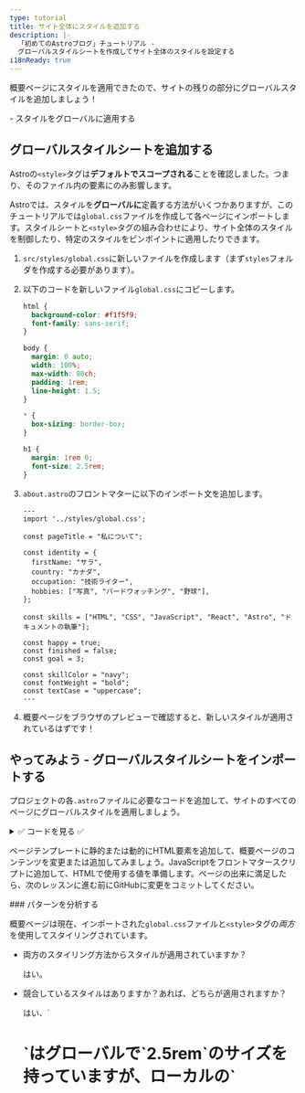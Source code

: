 ```yaml
---
type: tutorial
title: サイト全体にスタイルを追加する
description: |-
  「初めてのAstroブログ」チュートリアル -
  グローバルスタイルシートを作成してサイト全体のスタイルを設定する
i18nReady: true
---
```



概要ページにスタイルを適用できたので、サイトの残りの部分にグローバルスタイルを追加しましょう！

<PreCheck>
  - スタイルをグローバルに適用する
</PreCheck>

## グローバルスタイルシートを追加する

Astroの`<style>`タグは**デフォルトでスコープされる**ことを確認しました。つまり、そのファイル内の要素にのみ影響します。

Astroでは、スタイルを**グローバルに**定義する方法がいくつかありますが、このチュートリアルでは`global.css`ファイルを作成して各ページにインポートします。スタイルシートと`<style>`タグの組み合わせにより、サイト全体のスタイルを制御したり、特定のスタイルをピンポイントに適用したりできます。

1. `src/styles/global.css`に新しいファイルを作成します（まず`styles`フォルダを作成する必要があります）。

2. 以下のコードを新しいファイル`global.css`にコピーします。

    ```css title="src/styles/global.css"
    html {
      background-color: #f1f5f9;
      font-family: sans-serif;
    }

    body {
      margin: 0 auto;
      width: 100%;
      max-width: 80ch;
      padding: 1rem;
      line-height: 1.5;
    }

    * {
      box-sizing: border-box;
    }

    h1 {
      margin: 1rem 0;
      font-size: 2.5rem;
    }
    ```

3. `about.astro`のフロントマターに以下のインポート文を追加します。

    ```astro title="src/pages/about.astro" ins={2}
    ---
    import '../styles/global.css';

    const pageTitle = "私について";

    const identity = {
      firstName: "サラ",
      country: "カナダ",
      occupation: "技術ライター",
      hobbies: ["写真", "バードウォッチング", "野球"],
    };

    const skills = ["HTML", "CSS", "JavaScript", "React", "Astro", "ドキュメントの執筆"];

    const happy = true;
    const finished = false;
    const goal = 3;

    const skillColor = "navy";
    const fontWeight = "bold";
    const textCase = "uppercase";
    ---
    ```

4. 概要ページをブラウザのプレビューで確認すると、新しいスタイルが適用されているはずです！

<Box icon="puzzle-piece">

## やってみよう - グローバルスタイルシートをインポートする

プロジェクトの各`.astro`ファイルに必要なコードを追加して、サイトのすべてのページにグローバルスタイルを適用しましょう。

<details>
<summary>✅ コードを見る ✅</summary>

以下のインポート文を`src/pages/index.astro`と`src/pages/blog.astro`の2つのページファイルに追加します。

```astro title="src/pages/index.astro" ins={2}
---
import '../styles/global.css';
---
```
</details>
</Box>

ページテンプレートに静的または動的にHTML要素を追加して、概要ページのコンテンツを変更または追加してみましょう。JavaScriptをフロントマタースクリプトに追加して、HTMLで使用する値を準備します。ページの出来に満足したら、次のレッスンに進む前にGitHubに変更をコミットしてください。

<Box icon="question-mark">
### パターンを分析する

概要ページは現在、インポートされた`global.css`ファイルと`<style>`タグの*両方*を使用してスタイリングされています。

- 両方のスタイリング方法からスタイルが適用されていますか？

    <p>
      <Spoiler>はい。</Spoiler>
    </p>

- 競合しているスタイルはありますか？あれば、どちらが適用されますか？

    <p>
      <Spoiler>はい、`<h1>`はグローバルで`2.5rem`のサイズを持っていますが、ローカルの`<style>`タグでは`4rem`です。ローカルの`4rem`のルールが概要ページに適用されます。</Spoiler>
    </p>

- `global.css`と`<style>`の関係を説明してください。

    <p>
      <Spoiler>競合するスタイルがページにローカルな`<style>`タグとグローバルの両方で定義されている場合、ローカルのスタイルがグローバルのスタイルを上書きします。（しかし、他の要因が関係する場合もあるので、スタイルが正しく適用されているかどうか、常にサイトを目視して確認してください！）</Spoiler>
    </p>

- `global.css`ファイルでスタイルを宣言するか、または`<style>`タグで宣言するか、どのように選択すればよいですか？

    <p>
      <Spoiler>サイト全体にスタイルを適用したい場合は、`global.css`ファイルを使用することを選択します。一方、単一の`.astro`ファイルのHTMLコンテンツのみにスタイルを適用し、サイトの他の要素に影響を与えないようにしたい場合は、`<style>`タグを選択します。</Spoiler>
    </p>

</Box>



<Box icon="check-list">
## チェックリスト

<Checklist>
- [ ] `.css`ファイルをインポートして、グローバルなCSSスタイルを追加できる。
</Checklist>
</Box>

### 参考
- [Astro構文とJSXの比較](/ja/core-concepts/astro-syntax/#differences-between-astro-and-jsx)

- [Astroの`<style>`タグ](/ja/guides/styling/#styling-in-astro)

- [AstroにおけるCSS変数](/ja/guides/styling/#css-variables)




